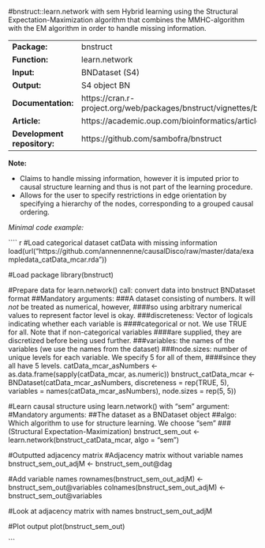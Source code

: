 #bnstruct::learn.network with sem
Hybrid learning using the Structural Expectation-Maximization algorithm that combines the MMHC-algorithm with the EM algorithm in order to handle missing information.

----------------------------- -------------------------------------------------------------------------
**Package:**                  bnstruct                                                                 

**Function:**                 learn.network                                                            

**Input:**                    BNDataset (S4)                                                           

**Output:**                   S4 object BN                                                             

**Documentation:**            https://cran.r-project.org/web/packages/bnstruct/vignettes/bnstruct.pdf  

**Article:**                  https://academic.oup.com/bioinformatics/article/33/8/1250/2730229        

**Development repository:**   https://github.com/sambofra/bnstruct                                     
----------------------------- -------------------------------------------------------------------------


**Note:**

- Claims to handle missing information, however it is imputed prior to causal structure learning and thus is not part of the learning procedure.
- Allows for the user to specify restrictions in edge orientation by specifying a hierarchy of the nodes, corresponding to a grouped causal ordering.


*Minimal code example:*

```` {r, eval = FALSE}
#Load categorical dataset catData with missing information
load(url("https://github.com/annennenne/causalDisco/raw/master/data/exampledata_catData_mcar.rda"))

#Load package
library(bnstruct)

#Prepare data for learn.network() call: convert data into bnstruct BNDataset format
##Mandatory arguments:
###A dataset consisting of numbers. It will *not* be treated as numerical, however,
####so using arbitrary numerical values to represent factor level is okay. 
###discreteness: Vector of logicals indicating whether each variable is
####categorical or not. We use TRUE for all. Note that if non-categorical variables
####are supplied, they are discretized before being used further.
###variables: the names of the variables (we use the names from the dataset)
###node.sizes: number of unique levels for each variable. We specify 5 for all of them,
####since they all have 5 levels.
catData_mcar_asNumbers <- as.data.frame(sapply(catData_mcar, as.numeric))
bnstruct_catData_mcar <- BNDataset(catData_mcar_asNumbers, 
                                   discreteness = rep(TRUE, 5),
                                   variables = names(catData_mcar_asNumbers),
                                   node.sizes = rep(5, 5))


#Learn causal structure using learn.network() with "sem" argument:
#Mandatory arguments: 
##The dataset as a BNDataset object
##algo: Which algorithm to use for structure learning. We choose "sem"
###(Structural Expectation-Maximization)
bnstruct_sem_out <- learn.network(bnstruct_catData_mcar, 
                                  algo = "sem")


#Outputted adjacency matrix 
  #Adjacency matrix without variable names
  bnstruct_sem_out_adjM <- bnstruct_sem_out@dag
  
  #Add variable names 
  rownames(bnstruct_sem_out_adjM) <- bnstruct_sem_out@variables
  colnames(bnstruct_sem_out_adjM) <- bnstruct_sem_out@variables
  
  #Look at adjacency matrix with names
  bnstruct_sem_out_adjM

#Plot output
plot(bnstruct_sem_out)

```

